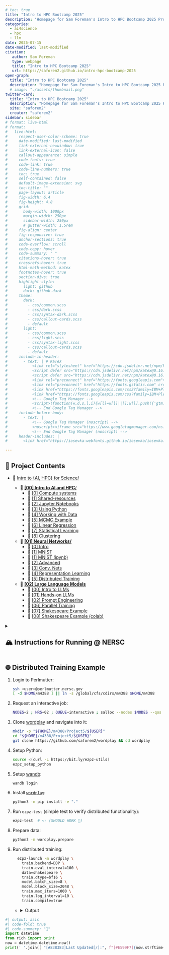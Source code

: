 ```yaml
---
# toc: true
title: "Intro to HPC Bootcamp 2025"
description: "Homepage for Sam Foreman's Intro to HPC Bootcamp 2025 Project"
categories:
  - ai4science
  - hpc
  - llm
date: 2025-07-15
date-modified: last-modified
citation:
   author: Sam Foreman
   type: webpage
   title: "Intro to HPC Bootcamp 2025"
   url: https://saforem2.github.io/intro-hpc-bootcamp-2025
open-graph:
  title: "Intro to HPC Bootcamp 2025"
  description: "Homepage for Sam Foreman's Intro to HPC Bootcamp 2025 Project"
  # image: "./assets/thumbnail.png"
twitter-card:
  title: "Intro to HPC Bootcamp 2025"
  description: "Homepage for Sam Foreman's Intro to HPC Bootcamp 2025 Project"
  site: "saforem2"
  creator: "saforem2"
sidebar: sidebar
# format: live-html
# format:
#   live-html:
#     respect-user-color-scheme: true
#     date-modified: last-modified
#     link-external-newwindow: true
#     link-external-icon: false
#     callout-appearance: simple
#     code-tools: true
#     code-link: true
#     code-line-numbers: true
#     toc: true
#     self-contained: false
#     default-image-extension: svg
#     toc-title: ""
#     page-layout: article
#     fig-width: 6.4
#     fig-height: 4.8
#     grid:
#       body-width: 1000px
#       margin-width: 250px
#       sidebar-width: 250px
#       # gutter-width: 1.5rem
#     fig-align: center
#     fig-responsive: true
#     anchor-sections: true
#     code-overflow: scroll
#     code-copy: hover
#     code-summary: " "
#     citations-hover: true
#     crossrefs-hover: true
#     html-math-method: katex
#     footnotes-hover: true
#     section-divs: true
#     highlight-style:
#       light: github
#       dark: github-dark
#     theme:
#       dark:
#         - css/common.scss
#         - css/dark.scss
#         - css/syntax-dark.scss
#         - css/callout-cards.scss
#         - default
#       light:
#         - css/common.scss
#         - css/light.scss
#         - css/syntax-light.scss
#         - css/callout-cards.scss
#         - default
#     include-in-header:
#       - text: | # KaTeX
#           <link rel="stylesheet" href="https://cdn.jsdelivr.net/npm/katex@0.16.22/dist/katex.min.css" integrity="sha384-5TcZemv2l/9On385z///+d7MSYlvIEw9FuZTIdZ14vJLqWphw7e7ZPuOiCHJcFCP" crossorigin="anonymous">
#           <script defer src="https://cdn.jsdelivr.net/npm/katex@0.16.22/dist/katex.min.js" integrity="sha384-cMkvdD8LoxVzGF/RPUKAcvmm49FQ0oxwDF3BGKtDXcEc+T1b2N+teh/OJfpU0jr6" crossorigin="anonymous"></script>
#           <script defer src="https://cdn.jsdelivr.net/npm/katex@0.16.22/dist/contrib/auto-render.min.js" integrity="sha384-hCXGrW6PitJEwbkoStFjeJxv+fSOOQKOPbJxSfM6G5sWZjAyWhXiTIIAmQqnlLlh" crossorigin="anonymous" onload="renderMathInElement(document.body);"></script>
#           <link rel="preconnect" href="https://fonts.googleapis.com">
#           <link rel="preconnect" href="https://fonts.gstatic.com" crossorigin>
#           <link href="https://fonts.googleapis.com/css2?family=IBM+Plex+Sans:ital,wght@0,100;0,200;0,300;0,400;0,500;0,600;0,700;1,100;1,200;1,300;1,400;1,500;1,600;1,700&family=IBM+Plex+Sans+Condensed:ital,wght@0,400;0,500;0,600;0,700&family=IBM+Plex+Mono:ital,wght@0,100;0,200;0,300;0,400;0,500;0,600;0,700&display=swap" rel="stylesheet">
#           <link href="https://fonts.googleapis.com/css?family=IBM+Plex+Sans&family=IBM+Plex+Sans+Condensed&family=IBM+Plex+Mono&display=swap" rel="stylesheet">
#           <!-- Google Tag Manager -->
#           <script>(function(w,d,s,l,i){w[l]=w[l]||[];w[l].push({'gtm.start':new Date().getTime(),event:'gtm.js'});var f=d.getElementsByTagName(s)[0],j=d.createElement(s),dl=l!='dataLayer'?'&l='+l:'';j.async=true;j.src='https://www.googletagmanager.com/gtm.js?id='+i+dl;f.parentNode.insertBefore(j,f);})(window,document,'script','dataLayer','GTM-TC329HJ');</script>
#           <!-- End Google Tag Manager -->
#     include-before-body:
#       - text: |
#           <!-- Google Tag Manager (noscript) -->
#           <noscript><iframe src="https://www.googletagmanager.com/ns.html?id=GTM-TC329HJ" height="0" width="0" style="display:none;visibility:hidden"></iframe></noscript>
#           <!-- End Google Tag Manager (noscript) -->
#     header-includes: |
#       <link href="https://iosevka-webfonts.github.io/iosevka/iosevka.css" rel="stylesheet">

---
```


## 📂 Project Contents

- 🏡 [Intro to {AI, HPC} for Science/](./)

    - 📂 [**\[00\] Intro to AI and HPC**/](00-intro-AI-HPC/)
        - 📄 [\[0\] Compute systems](./00-intro-AI-HPC/0-compute-systems/)
        - 📄 [\[1\] Shared-resources](./00-intro-AI-HPC/1-shared-resources/)
        - 📄 [\[2\] Jupyter Notebooks](./00-intro-AI-HPC/2-jupyter-notebooks/)
        - 📄 [\[3\] Using Python](./00-intro-AI-HPC/3-python/)
        - 📄 [\[4\] Working with Data](./00-intro-AI-HPC/4-data/)
        - 📗 [\[5\] MCMC Example](./00-intro-AI-HPC/5-mcmc-example/)
        - 📗 [\[6\] Linear Regression](./00-intro-AI-HPC/6-linear-regression/)
        - 📗 [\[7\] Statistical Learning](./00-intro-AI-HPC/7-statistical-learning/)
        - 📗 [\[8\] Clustering](./00-intro-AI-HPC/8-clustering/) 

    - 📂 [**\[01\] Neural Networks/**](./01-neural-networks/)
        - 📄 [\[0\] Intro](./01-neural-networks/0-intro/)
        - 📗 [\[1\] MNIST](./01-neural-networks/1-mnist/)
        - 📗 [\[1\] MNIST (ipynb)](./01-neural-networks/1-mnist-ipynb/)
        - 📗 [\[2\] Advanced](./01-neural-networks/2-advanced/)
        - 📗 [\[3\] Conv. Nets](./01-neural-networks/3-conv-nets/)
        - 📗 [\[4\] Representation Learning](./01-neural-networks/4-representation-learning/)
        - 📄 [\[5\] Distributed Training](./01-neural-networks/5-distributed-training/)

    - 📂 [**\[02\] Large Language Models**](./02-llms/)
        - 📗 [\[00\] Intro to LLMs](./02-llms/00-intro-to-llms/)
        - 📗 [\[01\] Hands-on LLMs](./02-llms/01-hands-on-llms/)
        - 📄 [\[02\] Prompt Engineering](./02-llms/02-prompt-engineering/)
        <!-- - 📄 [03-training-llms](./02-llms/03-training-llms/) -->
        <!-- - 📄 [04-evaluating-llms](./02-llms/03-training-llms/) -->
        <!-- - 📄 []() -->
        - 📗 [\[06\] Parallel Training](./02-llms/06-parallel-training/)
        - 📗 [\[07\] Shakespeare Example](./02-llms/07-shakespeare-example/)
        - 📗 [\[08\] Shakespeare Example (colab)](./02-llms/08-shakespeare-example-colab/)

    <!-- - 📂 [03-ai-for-science/](./03-ai-for-science/) -->

<details closed><summary><h2> 🏔️ Instructions for Running @ NERSC</h2></summary>

1. Start terminal
1. Create symlink:

    ```bash
    # symlink 
    ln -s /global/cfs/cdirs/m4388 $HOME/m4388
    ```

1. Navigate to `m4388` directory:

   ```bash
   cd $HOME/m4388
   ```

1. Clone repo (somewhere) in `$HOME/$USER/`:

   ```bash
   mkdir $USER && cd $USER
   git clone https://github.com/saforem2/intro-hpc-bootcamp-2025
   ```

1. Find all Jupyter notebooks:

    ```bash
    # find all *.ipynb files
    ls **/**/**.ipynb | grep -v "cache" | sort | uniq
    ```


</details>

## 🌐 Distributed Training Example

1. Login to Perlmutter:

    ```bash
    ssh <user>@perlmutter.nersc.gov 
    [ -d $HOME/m4388 ] || ln -s /global/cfs/cdirs/m4388 $HOME/m4388
    ```

1. Request an interactive job:

    ```bash
    NODES=2 ; HRS=02 ; QUEUE=interactive ; salloc --nodes $NODES --qos $QUEUE --time $HRS:30:00 -C 'gpu' --gpus=$(( 4 * NODES )) -A m4388_g
    ```

1. Clone [wordplay](https://github.com/saforem2/wordplay) and navigate into it:

    ```bash
    mkdir -p "${HOME}/m4388/Project5/${USER}"
    cd "${HOME}/m4388/Project5/${USER}"
    git clone https://github.com/saforem2/wordplay && cd wordplay
    ``` 

1. Setup Python:

    ```bash
	source <(curl -L https://bit.ly/ezpz-utils)
	ezpz_setup_python
	```

1. Setup [wandb](https://wandb.ai):

    ```bash
    wandb login
    ```

1. Install [`wordplay`](https://github.com/saforem2/wordplay):

    ```bash
    python3 -m pip install -e "."
    ```

1. Run `ezpz-test` (simple test to verify distributed functionality):

    ```bash
    ezpz-test  # <- (SHOULD WORK 🤞)
    ```

1. Prepare data:

    ```bash
    python3 -m wordplay.prepare
    ```

1. Run distributed training:

    ```bash
	  ezpz-launch -m wordplay \
        train.backend=DDP \
        train.eval_interval=100 \
        data=shakespeare \
        train.dtype=bf16 \
        model.batch_size=8 \
        model.block_size=2048 \
        train.max_iters=1000 \
        train.log_interval=10 \
        train.compile=true
    ```

    - <details closed><summary>Output</summary>

        ```bash
        (👻 pytorch2.6.0)
        #[~/m/P/f/p/s/wordplay][🌱 main][🤷✓] via ⨁ v
        #[08/14/25 @ 05:52:20][nid001237]
        ; eezpz-launch-m wordplay train.backend=DDP train.eval_interval=100 data=shakespeare train.dtype=bf16 model.batch_size=8 model.block_size=2048 train.max_iters=1000 train.log_interval=10 train.compile=true
        [2025-08-14 05:53:17,261718][I][ezpz/__init__:265:ezpz] Setting logging level to 'INFO' on 'RANK == 0'
        [2025-08-14 05:53:17,264886][I][ezpz/__init__:266:ezpz] Setting logging level to 'CRITICAL' on all others 'RANK != 0'


        [2025-08-14 05:53:17,283662][I][ezpz/launch:225] ======== [ezpz.launch: START] ========
        [2025-08-14 05:53:17,508744][I][ezpz/slurm:90] Checking jobid 41622690 for hostname nid001237...
        [2025-08-14 05:53:17,509756][I][ezpz/slurm:92] Found nid001237 in nodelist for 41622690
        [2025-08-14 05:53:17,713837][I][ezpz/slurm:90] Checking jobid 41622690 for hostname nid001237...
        [2025-08-14 05:53:17,714591][I][ezpz/slurm:92] Found nid001237 in nodelist for 41622690
        [2025-08-14 05:53:17,977002][I][ezpz/slurm:90] Checking jobid 41622690 for hostname nid001237...
        [2025-08-14 05:53:17,977846][I][ezpz/slurm:92] Found nid001237 in nodelist for 41622690
        [2025-08-14 05:53:18,057066][I][ezpz/slurm:109] Writing ['nid001237', '001240'] to /global/cfs/cdirs/m4388/Project5/foremans/projects/saforem2/wordplay/nodefile-41622690
        [2025-08-14 05:53:18,089205][I][ezpz/launch:230] Job ID: 41622690
        [2025-08-14 05:53:18,089621][I][ezpz/launch:231] nodelist: ['nid001237', '001240']
        [2025-08-14 05:53:18,090032][I][ezpz/launch:232] hostfile: /global/cfs/cdirs/m4388/Project5/foremans/projects/saforem2/wordplay/nodefile-41622690
        [2025-08-14 05:53:18,241020][I][ezpz/slurm:90] Checking jobid 41622690 for hostname nid001237...
        [2025-08-14 05:53:18,241792][I][ezpz/slurm:92] Found nid001237 in nodelist for 41622690
        [2025-08-14 05:53:18,328647][I][ezpz/launch:253] Building command to execute by piecing together:

                (1.) ['launch_cmd'] + (2.) ['python'] + (3.) ['cmd_to_launch']

        [2025-08-14 05:53:18,330096][I][ezpz/launch:257] (1.) ['launch_cmd']: srun -u --verbose -N2 -n8
        [2025-08-14 05:53:18,330544][I][ezpz/launch:258] (2.) ['python']: /global/cfs/cdirs/m4388/Project5/foremans/projects/saforem2/wordplay/venvs/perlmutter/pytorch2.6.0/bin/python3
        [2025-08-14 05:53:18,330996][I][ezpz/launch:259] (3.) ['cmd_to_launch']:  -m wordplay train.backend=DDP train.eval_interval=100 data=shakespeare train.dtype=bf16 model.batch_size=8 model.block_size=2048 train.max_iters=1000 train.log_interval=10 train.compile=true
        [2025-08-14 05:53:18,331986][I][ezpz/launch:264] Took: 1.05 seconds to build command.
        [2025-08-14 05:53:18,332539][I][ezpz/launch:268] Executing:
                srun
                -u
                --verbose
                -N2
                -n8
                /global/cfs/cdirs/m4388/Project5/foremans/projects/saforem2/wordplay/venvs/perlmutter/pytorch2.6.0/bin/python3
                -m
                wordplay
                train.backend=DDP
                train.eval_interval=100
                data=shakespeare
                train.dtype=bf16
                model.batch_size=8
                model.block_size=2048
                train.max_iters=1000
                train.log_interval=10
                train.compile=true
        [2025-08-14 05:53:18,334155][I][ezpz/launch:276] Execution started @ 2025-08-14-055318...
        [2025-08-14 05:53:18,334619][I][ezpz/launch:277] ======== [ezpz.launch: STOP] ========

        srun: defined options
        srun: -------------------- --------------------
        srun: (null)              : nid[001237,001240]
        srun: gpus                : 8
        srun: jobid               : 41622690
        srun: job-name            : interactive
        srun: mpi                 : cray_shasta
        srun: nodes               : 2
        srun: ntasks              : 8
        srun: oom-kill-step       : 0
        srun: slurmd-debug        : error
        srun: unbuffered          : set
        srun: verbose             : 1
        srun: -------------------- --------------------
        srun: end of defined options
        srun: jobid 41622690: nodes(2):'nid[001237,001240]', cpu counts: 128(x2)
        srun: CpuBindType=(null type)
        srun: launching StepId=41622690.1 on host nid001237, 4 tasks: [0-3]
        srun: launching StepId=41622690.1 on host nid001240, 4 tasks: [4-7]
        srun: topology/default: init: topology Default plugin loaded
        srun: Node nid001237, 4 tasks started
        srun: Node nid001240, 4 tasks started
        [2025-08-14 05:54:16,894992][I][ezpz/__init__:265:ezpz] Setting logging level to 'INFO' on 'RANK == 0'
        [2025-08-14 05:54:16,897554][I][ezpz/__init__:266:ezpz] Setting logging level to 'CRITICAL' on all others 'RANK != 0'
        [2025-08-14 05:54:17,040731][I][wordplay/configs:81] Setting HF_DATASETS_CACHE to /global/cfs/cdirs/m4388/Project5/foremans/projects/saforem2/wordplay/.cache/huggingface/datasets
        [2025-08-14 05:54:18,062573][I][ezpz/dist:1159] Using fw='ddp' with torch_{device,backend}= {cuda, nccl}
        [2025-08-14 05:54:18,063295][I][ezpz/dist:1026] Caught MASTER_PORT=56513 from environment!
        [2025-08-14 05:54:18,372603][I][ezpz/dist:1042] Using torch.distributed.init_process_group with
        - master_addr='nid001237'
        - master_port='56513'
        - world_size=8
        - rank=0
        - local_rank=0
        - timeout=datetime.timedelta(seconds=3600)
        - backend='nccl'
        [2025-08-14 05:54:18,373741][I][ezpz/dist:759] Calling torch.distributed.init_process_group_with: rank=0 world_size=8 backend=nccl
        [rank6]:[W814 05:54:18.650817367 ProcessGroupNCCL.cpp:4561] [PG ID 0 PG GUID 0 Rank 6]  using GPU 2 to perform barrier as devices usedby this process are currently unknown. This can potentially cause a hang if this rank to GPU mapping is incorrect. Specify device_ids in barrier() to force use of a particular device, or call init_process_group() with a device_id.
        [rank4]:[W814 05:54:18.001713707 ProcessGroupNCCL.cpp:4561] [PG ID 0 PG GUID 0 Rank 4]  using GPU 0 to perform barrier as devices usedby this process are currently unknown. This can potentially cause a hang if this rank to GPU mapping is incorrect. Specify device_ids in barrier() to force use of a particular device, or call init_process_group() with a device_id.
        [rank0]:[W814 05:54:19.906551058 ProcessGroupNCCL.cpp:4561] [PG ID 0 PG GUID 0 Rank 0]  using GPU 0 to perform barrier as devices usedby this process are currently unknown. This can potentially cause a hang if this rank to GPU mapping is incorrect. Specify device_ids in barrier() to force use of a particular device, or call init_process_group() with a device_id.
        [rank5]:[W814 05:54:19.231412634 ProcessGroupNCCL.cpp:4561] [PG ID 0 PG GUID 0 Rank 5]  using GPU 1 to perform barrier as devices usedby this process are currently unknown. This can potentially cause a hang if this rank to GPU mapping is incorrect. Specify device_ids in barrier() to force use of a particular device, or call init_process_group() with a device_id.
        [rank7]:[W814 05:54:19.394309045 ProcessGroupNCCL.cpp:4561] [PG ID 0 PG GUID 0 Rank 7]  using GPU 3 to perform barrier as devices usedby this process are currently unknown. This can potentially cause a hang if this rank to GPU mapping is incorrect. Specify device_ids in barrier() to force use of a particular device, or call init_process_group() with a device_id.
        [rank3]:[W814 05:54:19.232206867 ProcessGroupNCCL.cpp:4561] [PG ID 0 PG GUID 0 Rank 3]  using GPU 3 to perform barrier as devices usedby this process are currently unknown. This can potentially cause a hang if this rank to GPU mapping is incorrect. Specify device_ids in barrier() to force use of a particular device, or call init_process_group() with a device_id.
        [rank1]:[W814 05:54:19.258096849 ProcessGroupNCCL.cpp:4561] [PG ID 0 PG GUID 0 Rank 1]  using GPU 1 to perform barrier as devices usedby this process are currently unknown. This can potentially cause a hang if this rank to GPU mapping is incorrect. Specify device_ids in barrier() to force use of a particular device, or call init_process_group() with a device_id.
        [rank2]:[W814 05:54:19.258138279 ProcessGroupNCCL.cpp:4561] [PG ID 0 PG GUID 0 Rank 2]  using GPU 2 to perform barrier as devices usedby this process are currently unknown. This can potentially cause a hang if this rank to GPU mapping is incorrect. Specify device_ids in barrier() to force use of a particular device, or call init_process_group() with a device_id.
        [2025-08-14 05:54:20,179821][I][ezpz/dist:1377] Using device='cuda' with backend='nccl' + 'nccl' for distributed training.
        [2025-08-14 05:54:20,181272][I][ezpz/dist:1422] ['nid001237'][0/7]
        [2025-08-14 05:54:20,179635][I][ezpz/dist:1422] ['nid001237'][1/7]
        [2025-08-14 05:54:20,179688][I][ezpz/dist:1422] ['nid001240'][6/7]
        [2025-08-14 05:54:20,179683][I][ezpz/dist:1422] ['nid001240'][7/7]
        [2025-08-14 05:54:20,179727][I][ezpz/dist:1422] ['nid001237'][2/7]
        [2025-08-14 05:54:20,179700][I][ezpz/dist:1422] ['nid001237'][3/7]
        [2025-08-14 05:54:20,179702][I][ezpz/dist:1422] ['nid001240'][4/7]
        [2025-08-14 05:54:20,179691][I][ezpz/dist:1422] ['nid001240'][5/7]
        [2025-08-14 05:54:20,213261][I][wordplay/configs:317] Loading val from /global/cfs/cdirs/m4388/Project5/foremans/projects/saforem2/wordplay/data/shakespeare_char/val.bin
        [2025-08-14 05:54:20,215366][I][wordplay/configs:317] Loading train from /global/cfs/cdirs/m4388/Project5/foremans/projects/saforem2/wordplay/data/shakespeare_char/train.bin
        [2025-08-14 05:54:20,221097][I][wordplay/configs:442] Tokens per iteration: 131,072
        [2025-08-14 05:54:20,221681][I][wordplay/configs:465] Using self.ptdtype=torch.float16 on self.device_type='cuda'
        [2025-08-14 05:54:20,222155][I][wordplay/configs:471] Initializing a new model from scratch
        [2025-08-14 05:54:20,223622][I][ezpz/dist:1648] Setting up wandb from rank=0
        [2025-08-14 05:54:20,224043][I][ezpz/dist:1649] Using WB_PROJECT=WordPlay
        wandb: Using wandb-core as the SDK backend.  Please refer to https://wandb.me/wandb-core for more information.
        wandb: Currently logged in as: foremans (aurora_gpt) to https://api.wandb.ai. Use `wandb login --relogin` to force relogin
        wandb: Tracking run with wandb version 0.19.7
        wandb: Run data is saved locally in /global/cfs/cdirs/m4388/Project5/foremans/projects/saforem2/outputs/runs/pytorch/DDP/2025-08-14/05-54-17/wandb/run-20250814_055421-qqpij4mt
        wandb: Run `wandb offline` to turn off syncing.
        wandb: Syncing run helpful-sea-138
        wandb: ⭐️ View project at https://wandb.ai/aurora_gpt/WordPlay
        wandb: 🚀 View run at https://wandb.ai/aurora_gpt/WordPlay/runs/qqpij4mt
        [2025-08-14 05:54:22,857365][C][wordplay/trainer:322] RANK=1:devid='cuda:1'
        [2025-08-14 05:54:22,858391][C][wordplay/trainer:322] RANK=3:devid='cuda:3'
        [2025-08-14 05:54:22,859157][C][wordplay/trainer:322] RANK=2:devid='cuda:2'
        [2025-08-14 05:54:22,925017][C][wordplay/trainer:322] RANK=7:devid='cuda:3'
        [2025-08-14 05:54:22,925164][C][wordplay/trainer:322] RANK=6:devid='cuda:2'
        [2025-08-14 05:54:22,931160][C][wordplay/trainer:322] RANK=4:devid='cuda:0'
        [2025-08-14 05:54:23,025155][C][wordplay/trainer:322] RANK=5:devid='cuda:1'
        [2025-08-14 05:54:23,585980][I][ezpz/dist:1678] wandb.run=[helpful-sea-138](https://wandb.ai/aurora_gpt/WordPlay/runs/qqpij4mt)
        [2025-08-14 05:54:23,693859][I][ezpz/dist:1722] Running on machine='Perlmutter'
        [2025-08-14 05:54:23,695938][W][wordplay/__main__:93:__main__] {
            "train": {
                "framework": "pytorch",
                "backend": "DDP",
                "device": null,
                "seed": null,
                "port": null,
                "ds_config_path": null,
                "precision": null,
                "ngpus": null,
                "use_wandb": true,
                "eval_interval": 100,
                "log_interval": 10,
                "eval_iters": 200,
                "eval_only": false,
                "always_save_checkpoint": false,
                "init_from": "scratch",
                "wandb_project": "WordPlay",
                "max_iters": 1000,
                "warmup_iters": 100,
                "dtype": "bf16",
                "compile": true
            },
            "model": {
                "n_layer": 12,
                "n_head": 12,
                "n_embd": 768,
                "batch_size": 8,
                "block_size": 2048,
                "activation": "gelu",
                "dropout": 0.0,
                "bias": false,
                "vocab_size": 65
            },
            "data": {
                "dataset": "shakespeare_char",
                "out_dir": "out-shakespeare-char",
                "root_path": null
            },
            "optimizer": {
                "gas": 1,
                "name": "AdamW",
                "learning_rate": 0.0006,
                "weight_decay": 0.1,
                "beta1": 0.9,
                "beta2": 0.95,
                "grad_clip": 1.0,
                "decay_lr": true,
                "lr_decay_iters": 600000,
                "min_lr": 6e-05
            }
        }
        [2025-08-14 05:54:23,698890][W][wordplay/__main__:94:__main__] Output dir: /global/cfs/cdirs/m4388/Project5/foremans/projects/saforem2/outputs/runs/pytorch/DDP/2025-08-14/05-54-17
        [2025-08-14 05:54:23,699444][I][wordplay/trainer:234] Initializing a new model from scratch
        [2025-08-14 05:54:24,575640][I][wordplay/model:255] number of parameters: 85.00M
        [2025-08-14 05:54:24,625918][I][wordplay/trainer:251] Model size: num_params=85003776
        [2025-08-14 05:54:24,637219][I][wordplay/model:445] num decayed parameter tensors: 50, with 86,557,440 parameters
        [2025-08-14 05:54:24,637872][I][wordplay/model:449] num non-decayed parameter tensors: 25, with 19,200 parameters
        [2025-08-14 05:54:24,638937][I][wordplay/model:465] using fused AdamW: True
        [2025-08-14 05:54:25,662969][C][wordplay/trainer:322] RANK=0:devid='cuda:0'
        [2025-08-14 05:54:25,748890][I][wordplay/trainer:361] • self.model=OptimizedModule(
          (_orig_mod): GPT(
            (transformer): ModuleDict(
              (wte): Embedding(65, 768)
              (wpe): Embedding(2048, 768)
              (drop): Dropout(p=0.0, inplace=False)
              (h): ModuleList(
                (0-11): 12 x Block(
                  (ln_1): LayerNorm()
                  (attn): CausalSelfAttention(
                    (c_attn): Linear(in_features=768, out_features=2304, bias=False)
                    (c_proj): Linear(in_features=768, out_features=768, bias=False)
                    (attn_dropout): Dropout(p=0.0, inplace=False)
                    (resid_dropout): Dropout(p=0.0, inplace=False)
                  )
                  (ln_2): LayerNorm()
                  (mlp): MLP(
                    (c_fc): Linear(in_features=768, out_features=3072, bias=False)
                    (act_fn): GELU(approximate='none')
                    (c_proj): Linear(in_features=3072, out_features=768, bias=False)
                    (dropout): Dropout(p=0.0, inplace=False)
                  )
                )
              )
              (ln_f): LayerNorm()
            )
            (lm_head): Linear(in_features=768, out_features=65, bias=False)
          )
        )
        [2025-08-14 05:54:25,752694][I][wordplay/trainer:362] • self.grad_scaler=<torch.cuda.amp.grad_scaler.GradScaler object at 0x14da15e752b0>
        [2025-08-14 05:54:25,753734][I][wordplay/trainer:363] • self.model_engine=DistributedDataParallel(
          (module): OptimizedModule(
            (_orig_mod): GPT(
              (transformer): ModuleDict(
                (wte): Embedding(65, 768)
                (wpe): Embedding(2048, 768)
                (drop): Dropout(p=0.0, inplace=False)
                (h): ModuleList(
                  (0-11): 12 x Block(
                    (ln_1): LayerNorm()
                    (attn): CausalSelfAttention(
                      (c_attn): Linear(in_features=768, out_features=2304, bias=False)
                      (c_proj): Linear(in_features=768, out_features=768, bias=False)
                      (attn_dropout): Dropout(p=0.0, inplace=False)
                      (resid_dropout): Dropout(p=0.0, inplace=False)
                    )
                    (ln_2): LayerNorm()
                    (mlp): MLP(
                      (c_fc): Linear(in_features=768, out_features=3072, bias=False)
                      (act_fn): GELU(approximate='none')
                      (c_proj): Linear(in_features=3072, out_features=768, bias=False)
                      (dropout): Dropout(p=0.0, inplace=False)
                    )
                  )
                )
                (ln_f): LayerNorm()
              )
              (lm_head): Linear(in_features=768, out_features=65, bias=False)
            )
          )
        )
        [2025-08-14 05:54:25,757292][I][wordplay/trainer:364] • self.optimizer=AdamW (
        Parameter Group 0
            amsgrad: False
            betas: (0.9, 0.95)
            capturable: False
            differentiable: False
            eps: 1e-08
            foreach: None
            fused: True
            lr: 0.0006
            maximize: False
            weight_decay: 0.1

        Parameter Group 1
            amsgrad: False
            betas: (0.9, 0.95)
            capturable: False
            differentiable: False
            eps: 1e-08
            foreach: None
            fused: True
            lr: 0.0006
            maximize: False
            weight_decay: 0.0
        )
        [2025-08-14 05:54:25,759725][I][wordplay/trainer:796] Startup time: 8.6967
                        Training Legend
        ┏━━━━━━━━━━━━━┳━━━━━━━━━━━━━━━━━━━━━━━━━━━━━━━━┓
        ┃        abbr ┃ desc                           ┃
        ┡━━━━━━━━━━━━━╇━━━━━━━━━━━━━━━━━━━━━━━━━━━━━━━━┩
        │        step │ Current training iteration     │
        │        loss │ Loss value                     │
        │          dt │ Elapsed time per training step │
        │         dtf │ Elapsed time per forward step  │
        │         dtb │ Elapsed time per backward step │
        │         sps │ Samples per second             │
        │ sps_per_gpu │ Samples per second (per GPU)   │
        │         tps │ Tokens per second              │
        │ tps_per_gpu │ Tokens per second (per GPU)    │
        │         mfu │ Model flops utilization        │
        └─────────────┴────────────────────────────────┘
        [2025-08-14 05:54:27,146477][I][wordplay/trainer:807] ['prompt']: 'What is an LLM?'
        [2025-08-14 05:54:27,147296][I][wordplay/trainer:810] ['response']:

        What is an LLM? 'hkk ''Evllll VWccm UzcW!W'':zlWk W  z! XXwltMMV!Qyyx'y kDDvVX;WWlyy  jKy;kkyyxxx$-WDll  l!;WWmmWW eeJJzq.vv;! w;;z'tlWDDDWklUJ ;yyNlccxQ-D V!MMG'zt;WWk lllUU D-kkXWUvvMy;;JrMCzl;Uve,z;'':VWQ-y$l--o.cJD.yM'yyyZyyyVV$Qt!!kxuJeeD kll'Uy-J'vV!tmkzJuM?!ppXXG;'
        [2025-08-14 05:55:22,838950][I][wordplay/trainer:868] step=10 loss=3.01934 dt=0.0778009 dtf=0.0055681 dtb=0.0124092 sps=102.827 sps_per_gpu=12.8533 tps=1.68471e+06 tps_per_gpu=210589 mfu=49.7121
        [2025-08-14 05:55:23,622530][I][wordplay/trainer:868] step=20 loss=2.73268 dt=0.0783059 dtf=0.00546336 dtb=0.0124693 sps=102.163 sps_per_gpu=12.7704 tps=1.67385e+06 tps_per_gpu=209231 mfu=49.6801
        [2025-08-14 05:55:24,407385][I][wordplay/trainer:868] step=30 loss=2.5634 dt=0.0784503 dtf=0.00536114 dtb=0.0125228 sps=101.975 sps_per_gpu=12.7469 tps=1.67076e+06 tps_per_gpu=208846 mfu=49.6421
        [2025-08-14 05:55:25,192393][I][wordplay/trainer:868] step=40 loss=2.51223 dt=0.0784606 dtf=0.00545081 dtb=0.012732 sps=101.962 sps_per_gpu=12.7452 tps=1.67054e+06 tps_per_gpu=208818 mfu=49.6073
        [2025-08-14 05:55:25,977765][I][wordplay/trainer:868] step=50 loss=2.49004 dt=0.079029 dtf=0.00523198 dtb=0.0125401 sps=101.229 sps_per_gpu=12.6536 tps=1.65853e+06 tps_per_gpu=207316 mfu=49.5406
        [2025-08-14 05:55:26,761465][I][wordplay/trainer:868] step=60 loss=2.45537 dt=0.07775 dtf=0.00518063 dtb=0.0127289 sps=102.894 sps_per_gpu=12.8617 tps=1.68581e+06 tps_per_gpu=210727 mfu=49.561
        [2025-08-14 05:55:27,546584][I][wordplay/trainer:868] step=70 loss=2.46909 dt=0.0782411 dtf=0.00528915 dtb=0.0125154 sps=102.248 sps_per_gpu=12.781 tps=1.67523e+06 tps_per_gpu=209404 mfu=49.5481
        [2025-08-14 05:55:28,332687][I][wordplay/trainer:868] step=80 loss=2.48264 dt=0.0792809 dtf=0.00552908 dtb=0.0130663 sps=100.907 sps_per_gpu=12.6134 tps=1.65326e+06 tps_per_gpu=206657 mfu=49.4717
        [2025-08-14 05:55:29,118556][I][wordplay/trainer:868] step=90 loss=2.51034 dt=0.0781782 dtf=0.00514289 dtb=0.0124665 sps=102.33 sps_per_gpu=12.7913 tps=1.67658e+06 tps_per_gpu=209573 mfu=49.4718
        [2025-08-14 05:55:29,904022][I][wordplay/trainer:868] step=100 loss=2.46516 dt=0.078483 dtf=0.00516737 dtb=0.0129046 sps=101.933 sps_per_gpu=12.7416 tps=1.67007e+06 tps_per_gpu=208758 mfu=49.4526
        [2025-08-14 05:55:30,990755][I][wordplay/trainer:807] ['prompt']: 'What is an LLM?'
        [2025-08-14 05:55:30,991344][I][wordplay/trainer:810] ['response']:

        What is an LLM? denour sad is thot wind;
        Ae micome lofas t butowhatiom, ar thy mitheath anshthath o w gesurcingero w on

        GArsitheath the,
        Tordist w nofout thoru ol t arthim he my,
        Thich thingay
        Thot we wiman hineisoule blt me s hat f aul the t,
        Tyoffove.
        Haicede t tounon
        [2025-08-14 05:55:40,218926][I][wordplay/trainer:750] Saving checkpoint to: /global/cfs/cdirs/m4388/Project5/foremans/projects/saforem2/outputs/runs/pytorch/DDP/2025-08-14/05-54-17
        [2025-08-14 05:55:40,219705][I][wordplay/trainer:751] Saving model to: /global/cfs/cdirs/m4388/Project5/foremans/projects/saforem2/outputs/runs/pytorch/DDP/2025-08-14/05-54-17/model.pth
        [2025-08-14 05:55:42,195499][I][wordplay/configs:141] Appending /global/cfs/cdirs/m4388/Project5/foremans/projects/saforem2/outputs/runs/pytorch/DDP/2025-08-14/05-54-17 to /global/cfs/cdirs/m4388/Project5/foremans/projects/saforem2/wordplay/src/ckpts/checkpoints.log
        [2025-08-14 05:55:42,999389][I][wordplay/trainer:868] step=110 loss=2.43177 dt=0.0780071 dtf=0.00545025 dtb=0.0126532 sps=102.555 sps_per_gpu=12.8193 tps=1.68026e+06 tps_per_gpu=210032 mfu=49.4654
        [2025-08-14 05:55:43,785978][I][wordplay/trainer:868] step=120 loss=2.44182 dt=0.078106 dtf=0.00545009 dtb=0.0125079 sps=102.425 sps_per_gpu=12.8031 tps=1.67813e+06 tps_per_gpu=209766 mfu=49.4707
        [2025-08-14 05:55:44,572009][I][wordplay/trainer:868] step=130 loss=2.44907 dt=0.0785986 dtf=0.00526247 dtb=0.0123562 sps=101.783 sps_per_gpu=12.7229 tps=1.66761e+06 tps_per_gpu=208451 mfu=49.4444
        [2025-08-14 05:55:45,358627][I][wordplay/trainer:868] step=140 loss=2.39859 dt=0.0794152 dtf=0.00549359 dtb=0.0128465 sps=100.736 sps_per_gpu=12.592 tps=1.65047e+06 tps_per_gpu=206308 mfu=49.3701
        [2025-08-14 05:55:46,146387][I][wordplay/trainer:868] step=150 loss=2.42138 dt=0.079703 dtf=0.00618074 dtb=0.012967 sps=100.373 sps_per_gpu=12.5466 tps=1.6445e+06 tps_per_gpu=205563 mfu=49.2856
        [2025-08-14 05:55:46,933663][I][wordplay/trainer:868] step=160 loss=2.41715 dt=0.0793599 dtf=0.00549591 dtb=0.0130799 sps=100.807 sps_per_gpu=12.6008 tps=1.65161e+06 tps_per_gpu=206452 mfu=49.2306
        [2025-08-14 05:55:47,721057][I][wordplay/trainer:868] step=170 loss=2.44814 dt=0.0789742 dtf=0.00546218 dtb=0.012633 sps=101.299 sps_per_gpu=12.6624 tps=1.65968e+06 tps_per_gpu=207460 mfu=49.2049
        [2025-08-14 05:55:48,507992][I][wordplay/trainer:868] step=180 loss=2.41629 dt=0.0787978 dtf=0.00542163 dtb=0.0128453 sps=101.526 sps_per_gpu=12.6907 tps=1.6634e+06 tps_per_gpu=207925 mfu=49.1928
        [2025-08-14 05:55:49,297076][I][wordplay/trainer:868] step=190 loss=2.38078 dt=0.0781823 dtf=0.00540887 dtb=0.0122009 sps=102.325 sps_per_gpu=12.7906 tps=1.67649e+06 tps_per_gpu=209561 mfu=49.2204
        [2025-08-14 05:55:50,085624][I][wordplay/trainer:868] step=200 loss=2.38881 dt=0.0787827 dtf=0.00544194 dtb=0.012954 sps=101.545 sps_per_gpu=12.6931 tps=1.66372e+06 tps_per_gpu=207964 mfu=49.2077
        [2025-08-14 05:55:51,182746][I][wordplay/trainer:807] ['prompt']: 'What is an LLM?'
        [2025-08-14 05:55:51,183345][I][wordplay/trainer:810] ['response']:

        What is an LLM?
        TYMMurcomarl he ffal ther the arisplit at in fil an arices tor\'se iom o foul yof forsthe,
        ADe ce he the her slashe th ous ar me andone be the sorthe spof aris indllfll thir me ay the bldorom n de
        She thit t,
        Clou lllethe fourth wit thin, pr thee th bl hes
        [2025-08-14 05:56:00,419222][I][wordplay/trainer:750] Saving checkpoint to: /global/cfs/cdirs/m4388/Project5/foremans/projects/saforem2/outputs/runs/pytorch/DDP/2025-08-14/05-54-17
        [2025-08-14 05:56:00,420026][I][wordplay/trainer:751] Saving model to: /global/cfs/cdirs/m4388/Project5/foremans/projects/saforem2/outputs/runs/pytorch/DDP/2025-08-14/05-54-17/model.pth
        [2025-08-14 05:56:03,473861][I][wordplay/configs:141] Appending /global/cfs/cdirs/m4388/Project5/foremans/projects/saforem2/outputs/runs/pytorch/DDP/2025-08-14/05-54-17 to /global/cfs/cdirs/m4388/Project5/foremans/projects/saforem2/wordplay/src/ckpts/checkpoints.log
        [2025-08-14 05:56:04,301502][I][wordplay/trainer:868] step=210 loss=2.40137 dt=0.0777987 dtf=0.00521268 dtb=0.012754 sps=102.829 sps_per_gpu=12.8537 tps=1.68476e+06 tps_per_gpu=210595 mfu=49.2582
        [2025-08-14 05:56:05,090312][I][wordplay/trainer:868] step=220 loss=2.32615 dt=0.0785563 dtf=0.00518237 dtb=0.0124011 sps=101.838 sps_per_gpu=12.7297 tps=1.66851e+06 tps_per_gpu=208564 mfu=49.2558
        [2025-08-14 05:56:05,875417][I][wordplay/trainer:868] step=230 loss=2.28453 dt=0.0781005 dtf=0.00532893 dtb=0.0126092 sps=102.432 sps_per_gpu=12.804 tps=1.67825e+06 tps_per_gpu=209781 mfu=49.2824
        [2025-08-14 05:56:06,662143][I][wordplay/trainer:868] step=240 loss=2.32075 dt=0.0790562 dtf=0.0056354 dtb=0.0128831 sps=101.194 sps_per_gpu=12.6492 tps=1.65796e+06 tps_per_gpu=207245 mfu=49.2464
        [2025-08-14 05:56:07,448907][I][wordplay/trainer:868] step=250 loss=2.26398 dt=0.0782558 dtf=0.00549903 dtb=0.0123185 sps=102.229 sps_per_gpu=12.7786 tps=1.67492e+06 tps_per_gpu=209365 mfu=49.2641
        [2025-08-14 05:56:08,237097][I][wordplay/trainer:868] step=260 loss=2.20778 dt=0.0779999 dtf=0.00544577 dtb=0.0125349 sps=102.564 sps_per_gpu=12.8205 tps=1.68041e+06 tps_per_gpu=210052 mfu=49.2962
        [2025-08-14 05:56:09,024535][I][wordplay/trainer:868] step=270 loss=2.13115 dt=0.0790745 dtf=0.00544547 dtb=0.0127346 sps=101.17 sps_per_gpu=12.6463 tps=1.65758e+06 tps_per_gpu=207197 mfu=49.2577
        [2025-08-14 05:56:09,812910][I][wordplay/trainer:868] step=280 loss=2.1087 dt=0.078672 dtf=0.00547284 dtb=0.0126957 sps=101.688 sps_per_gpu=12.711 tps=1.66606e+06 tps_per_gpu=208257 mfu=49.2481
        [2025-08-14 05:56:10,600338][I][wordplay/trainer:868] step=290 loss=2.07268 dt=0.0785346 dtf=0.00520987 dtb=0.0126892 sps=101.866 sps_per_gpu=12.7332 tps=1.66897e+06 tps_per_gpu=208621 mfu=49.2481
        [2025-08-14 05:56:11,388671][I][wordplay/trainer:868] step=300 loss=1.94068 dt=0.0790002 dtf=0.00531021 dtb=0.0126261 sps=101.266 sps_per_gpu=12.6582 tps=1.65914e+06 tps_per_gpu=207392 mfu=49.219
        [2025-08-14 05:56:12,465166][I][wordplay/trainer:807] ['prompt']: 'What is an LLM?'
        [2025-08-14 05:56:12,465770][I][wordplay/trainer:810] ['response']:

        What is an LLM?

        BHORLINUS:
        You hes.

        SORONE:
        What the the he opteresint o of men sign ond the be, them wit ook hom sace win comend faren thy to the sate, the there my ford thim helinguss?

        Gest will ningure lan friner thing fornce, his blout of dete to hee tweer he hou
        [2025-08-14 05:56:21,695714][I][wordplay/trainer:750] Saving checkpoint to: /global/cfs/cdirs/m4388/Project5/foremans/projects/saforem2/outputs/runs/pytorch/DDP/2025-08-14/05-54-17
        [2025-08-14 05:56:21,696469][I][wordplay/trainer:751] Saving model to: /global/cfs/cdirs/m4388/Project5/foremans/projects/saforem2/outputs/runs/pytorch/DDP/2025-08-14/05-54-17/model.pth
        [2025-08-14 05:56:24,287565][I][wordplay/configs:141] Appending /global/cfs/cdirs/m4388/Project5/foremans/projects/saforem2/outputs/runs/pytorch/DDP/2025-08-14/05-54-17 to /global/cfs/cdirs/m4388/Project5/foremans/projects/saforem2/wordplay/src/ckpts/checkpoints.log
        [2025-08-14 05:56:25,085517][I][wordplay/trainer:868] step=310 loss=1.95217 dt=0.0780975 dtf=0.0054995 dtb=0.0122778 sps=102.436 sps_per_gpu=12.8045 tps=1.67831e+06 tps_per_gpu=209789 mfu=49.2495
        [2025-08-14 05:56:25,870824][I][wordplay/trainer:868] step=320 loss=1.82002 dt=0.0780001 dtf=0.00549541 dtb=0.012604 sps=102.564 sps_per_gpu=12.8205 tps=1.68041e+06 tps_per_gpu=210051 mfu=49.283
        [2025-08-14 05:56:26,657320][I][wordplay/trainer:868] step=330 loss=1.80354 dt=0.080137 dtf=0.00549193 dtb=0.0133185 sps=99.8291 sps_per_gpu=12.4786 tps=1.6356e+06 tps_per_gpu=204450 mfu=49.181
        [2025-08-14 05:56:27,444509][I][wordplay/trainer:868] step=340 loss=1.7014 dt=0.0786976 dtf=0.00530128 dtb=0.012458 sps=101.655 sps_per_gpu=12.7069 tps=1.66551e+06 tps_per_gpu=208189 mfu=49.1775
        [2025-08-14 05:56:28,230760][I][wordplay/trainer:868] step=350 loss=1.70333 dt=0.0786828 dtf=0.00523585 dtb=0.0120742 sps=101.674 sps_per_gpu=12.7093 tps=1.66583e+06 tps_per_gpu=208228 mfu=49.1752
        [2025-08-14 05:56:29,017482][I][wordplay/trainer:868] step=360 loss=1.63698 dt=0.078231 dtf=0.00522951 dtb=0.0119305 sps=102.261 sps_per_gpu=12.7827 tps=1.67545e+06 tps_per_gpu=209431 mfu=49.2016
        [2025-08-14 05:56:29,804709][I][wordplay/trainer:868] step=370 loss=1.6209 dt=0.078897 dtf=0.00537987 dtb=0.0121035 sps=101.398 sps_per_gpu=12.6748 tps=1.66131e+06 tps_per_gpu=207663 mfu=49.1836
        [2025-08-14 05:56:30,590656][I][wordplay/trainer:868] step=380 loss=1.62243 dt=0.0783268 dtf=0.00511256 dtb=0.0119576 sps=102.136 sps_per_gpu=12.767 tps=1.6734e+06 tps_per_gpu=209175 mfu=49.2031
        [2025-08-14 05:56:31,378053][I][wordplay/trainer:868] step=390 loss=1.46302 dt=0.0787818 dtf=0.00514412 dtb=0.0120985 sps=101.546 sps_per_gpu=12.6933 tps=1.66373e+06 tps_per_gpu=207967 mfu=49.1921
        [2025-08-14 05:56:32,164231][I][wordplay/trainer:868] step=400 loss=1.48415 dt=0.0786123 dtf=0.00519092 dtb=0.0120484 sps=101.765 sps_per_gpu=12.7206 tps=1.66732e+06 tps_per_gpu=208415 mfu=49.1928
        [2025-08-14 05:56:33,253719][I][wordplay/trainer:807] ['prompt']: 'What is an LLM?'
        [2025-08-14 05:56:33,254320][I][wordplay/trainer:810] ['response']:

        What is an LLM?

        EONTES:
        The sir, or accution of him. Well oftiess a somet
        to marry be of our livery: anst the nemble to tearture,
        to prompt out sicibler out himself too suction.
        I but stain time acfficiancel\'d cament, and all
        nom officious laptimes famits of finge, have
        ```


```python
#| output: asis
#| code-fold: true
#| code-summary: "👀"
import datetime
from rich import print
now = datetime.datetime.now()
print(' '.join([ "[#838383]Last Updated[/]:", f"[#E599F7]{now.strftime("%Y-%m-%d")}[/]", "[#838383]@[/]", f"[#00CCFF]{now.strftime("%H:%M:%S")}[/]", ]))
```
